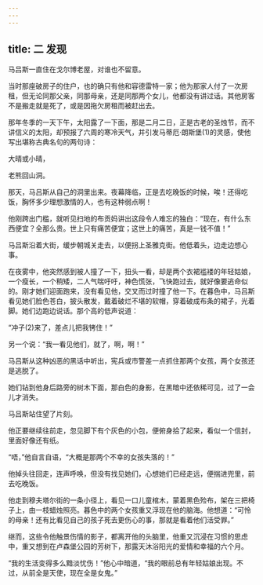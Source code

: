 ```yaml
---
---
---
```

title: 二 发现
---





马吕斯一直住在戈尔博老屋，对谁也不留意。

当时那座破房子的住户，也的确只有他和容德雷特一家；他为那家人付了一次房租，但无论同那父亲，同那母亲，还是同那两个女儿，他都没有讲过话。其他房客不是搬走就是死了，或是因拖欠房租而被赶出去。

那年冬季的一天下午，太阳露了一下面，那是二月二日，正是古老的圣烛节，而不讲信义的太阳，却预报了六周的寒冷天气，并引发马蒂厄·朗斯堡(1)的灵感，使他写出堪称古典名句的两句诗：

大晴或小晴，

老熊回山洞。

那天，马吕斯从自己的洞里出来。夜幕降临，正是去吃晚饭的时候，唉！还得吃饭，胸怀多少理想激情的人，也有这种弱点啊！

他刚跨出门槛，就听见扫地的布贡妈讲出这段令人难忘的独白：“现在，有什么东西便宜？全那么贵。世上只有痛苦便宜；这世上的痛苦，真是一钱不值！”

马吕斯沿着大街，缓步朝城关走去，以便拐上圣雅克街。他低着头，边走边想心事。

在夜雾中，他突然感到被人撞了一下，扭头一看，却是两个衣裙褴褛的年轻姑娘，一个瘦长，一个稍矮，二人气喘吁吁，神色慌张，飞快跑过去，就好像要逃命似的。刚才她们迎面跑来，没有看见他，交叉而过时撞了他一下。在暮色中，马吕斯看见她们脸色苍白，披头散发，戴着破烂不堪的软帽，穿着破成布条的裙子，光着脚。她们边跑边说话。那个高的低声说道：

“冲子(2)来了，差点儿把我铐住！”

另一个说：“我一看见他们，就了，啊，啊！”

马吕斯从这种凶恶的黑话中听出，宪兵或市警差一点抓住那两个女孩，两个女孩还是逃脱了。

她们钻到他身后路旁的树木下面，那白色的身影，在黑暗中还依稀可见，过了一会儿才消失。

马吕斯站住望了片刻。

他正要继续往前走，忽见脚下有个灰色的小包，便俯身拾了起来，看似一个信封，里面好像还有纸。

“唔，”他自言自语，“大概是那两个不幸的女孩失落的！”

他掉头往回走，连声呼唤，但没有找见她们，心想她们已经走远，便揣进兜里，前去吃晚饭。

他走到穆夫塔尔街的一条小径上，看见一口儿童棺木，蒙着黑色殓布，架在三把椅子上，由一枝蜡烛照亮。暮色中的两个女孩重又浮现在他的脑海。他想道：“可怜的母亲！还有比看见自己的孩子死去更伤心的事，那就是看着他们活受罪。”

继而，这些令他触景伤情的影子，都离开他的头脑里，他重又沉浸在习惯的思虑中，重又想到在卢森堡公园的芳树下，那露天沐浴阳光的爱情和幸福的六个月。

“我的生活变得多么黯淡忧伤！”他心中暗道，“我的眼前总有年轻姑娘出现。不过，从前全是天使，现在全是女鬼。”